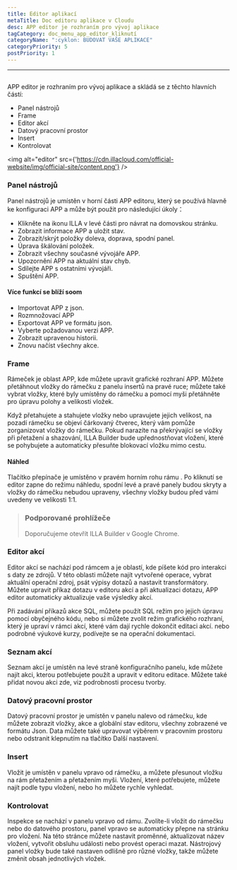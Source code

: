 ```yaml
---
title: Editor aplikací
metaTitle: Doc editoru aplikace v Cloudu
desc: APP editor je rozhraním pro vývoj aplikace
tagCategory: doc_menu_app_editor_kliknutí
categoryName: ":cyklon: BUDOVAT VAŠE APLIKACE"
categoryPriority: 5
postPriority: 1
---
```


* * *

## <Heading hidden>Editor aplikací</Heading>

APP editor je rozhraním pro vývoj aplikace a skládá se z těchto hlavních částí:

-   Panel nástrojů
-   Frame
-   Editor akcí
-   Datový pracovní prostor
-   Insert
-   Kontrolovat

<img alt="editor" src={'https://cdn.illacloud.com/official-website/img/official-site/content.png'} />

### Panel nástrojů

Panel nástrojů je umístěn v horní části APP editoru, který se používá hlavně ke konfiguraci APP a může být použit pro následující úkoly：

-   Klikněte na ikonu ILLA v levé části pro návrat na domovskou stránku.
-   Zobrazit informace APP a uložit stav.
-   Zobrazit/skrýt položky doleva, doprava, spodní panel.
-   Úprava škálování položek.
-   Zobrazit všechny současné vývojáře APP.
-   Upozornění APP na aktuální stav chyb.
-   Sdílejte APP s ostatními vývojáři.
-   Spuštění APP.

#### Více funkcí se blíží soom

-   Importovat APP z json.
-   Rozmnožovací APP
-   Exportovat APP ve formátu json.
-   Vyberte požadovanou verzi APP.
-   Zobrazit upravenou historii.
-   Znovu načíst všechny akce.

[//]: # "[Image]"

### Frame

Rámeček je oblast APP, kde můžete upravit grafické rozhraní APP. Můžete přetáhnout vložky do rámečku z panelu insertů na pravé ruce; můžete také vybrat vložky, které byly umístěny do rámečku a pomocí myši přetáhněte pro úpravu polohy a velikosti vložek.

Když přetahujete a stahujete vložky nebo upravujete jejich velikost, na pozadí rámečku se objeví čárkovaný čtverec, který vám pomůže zorganizovat vložky do rámečku. Pokud narazíte na překrývající se vložky při přetažení a shazování, ILLA Builder bude upřednostňovat vložení, které se pohybujete a automaticky přesuňte blokovací vložku mimo cestu.

#### Náhled

Tlačítko přepínače je umístěno v pravém horním rohu rámu . Po kliknutí se editor zapne do režimu náhledu, spodní levé a pravé panely budou skryty a vložky do rámečku nebudou upraveny, všechny vložky budou před vámi uvedeny ve velikosti 1:1.

> ### Podporované prohlížeče
>
> Doporučujeme otevřít ILLA Builder v Google Chrome.

### Editor akcí

Editor akcí se nachází pod rámcem a je oblastí, kde píšete kód pro interakci s daty ze zdrojů. V této oblasti můžete najít vytvořené operace, vybrat aktuální operační zdroj, psát výpisy dotazů a nastavit transformátory. Můžete upravit příkaz dotazu v editoru akcí a při aktualizaci dotazu, APP editor automaticky aktualizuje vaše výsledky akcí.

Při zadávání příkazů akce SQL, můžete použít SQL režim pro jejich úpravu pomocí obyčejného kódu, nebo si můžete zvolit režim grafického rozhraní, který je upraví v rámci akcí, které vám dají rychle dokončit editaci akcí. nebo podrobné výukové kurzy, podívejte se na operační dokumentaci.

### Seznam akcí

Seznam akcí je umístěn na levé straně konfiguračního panelu, kde můžete najít akci, kterou potřebujete použít a upravit v editoru editace. Můžete také přidat novou akci zde, viz podrobnosti procesu tvorby.

### Datový pracovní prostor

Datový pracovní prostor je umístěn v panelu nalevo od rámečku, kde můžete zobrazit vložky, akce a globální stav editoru, všechny zobrazené ve formátu Json. Data můžete také upravovat výběrem v pracovním prostoru nebo odstranit klepnutím na tlačítko Další nastavení.

### Insert

Vložit je umístěn v panelu vpravo od rámečku, a můžete přesunout vložku na rám přetažením a přetažením myši. Vložení, které potřebujete, můžete najít podle typu vložení, nebo ho můžete rychle vyhledat.

[//]: # "[Image]"

### Kontrolovat

Inspekce se nachází v panelu vpravo od rámu. Zvolíte-li vložit do rámečku nebo do datového prostoru, panel vpravo se automaticky přepne na stránku pro vložení. Na této stránce můžete nastavit proměnné, aktualizovat název vložení, vytvořit obsluhu události nebo provést operaci mazat. Nástrojový panel vložky bude také nastaven odlišně pro různé vložky, takže můžete změnit obsah jednotlivých vložek.
